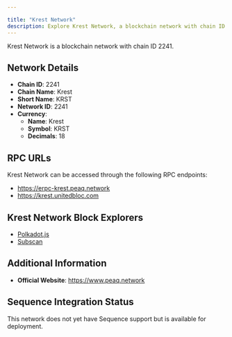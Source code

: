 ```yaml
---

title: "Krest Network"
description: Explore Krest Network, a blockchain network with chain ID 2241. Learn about its native currency, Krest, and how to interact with the network.
---
```




Krest Network is a blockchain network with chain ID 2241.

## Network Details

- **Chain ID**: 2241
- **Chain Name**: Krest
- **Short Name**: KRST
- **Network ID**: 2241
- **Currency**: 
  - **Name**: Krest
  - **Symbol**: KRST
  - **Decimals**: 18

## RPC URLs

Krest Network can be accessed through the following RPC endpoints:

- https://erpc-krest.peaq.network
- https://krest.unitedbloc.com

## Krest Network Block Explorers

- [Polkadot.js](https://polkadot.js.org/apps/?rpc=wss://wss-krest.peaq.network#/explorer)
- [Subscan](https://krest.subscan.io)

## Additional Information

- **Official Website**: https://www.peaq.network

## Sequence Integration Status

This network does not yet have Sequence support but is available for deployment.
